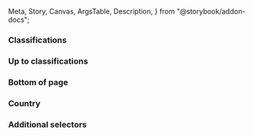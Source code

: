   Meta,
  Story,
  Canvas,
  ArgsTable,
  Description,
} from "@storybook/addon-docs";

<Meta
  title="React Components/Classification banner"
  component={IcClassificationBanner}
/>

<Description markdown={readme} />

### Classifications

<Canvas>
  <Story name="Classifications">
    <IcClassificationBanner inline="true"></IcClassificationBanner>
      <IcClassificationBanner
        classification="official"
        inline="true"
      ></IcClassificationBanner>
      <IcClassificationBanner
        classification="official-sensitive"
        inline="true"
      ></IcClassificationBanner>
      <IcClassificationBanner
        classification="secret"
        inline="true"
      ></IcClassificationBanner>
      <IcClassificationBanner
        classification="top-secret"
        inline="true"
      ></IcClassificationBanner>
  </Story>
</Canvas>

### Up to classifications

<Canvas>
  <Story name="Up to">
    <IcClassificationBanner inline="true"></IcClassificationBanner>
      <IcClassificationBanner
        classification="official"
        inline="true"
        up-to="true"
      ></IcClassificationBanner>
      <IcClassificationBanner
        classification="official-sensitive"
        inline="true"
        up-to="true"
      ></IcClassificationBanner>
      <IcClassificationBanner
        classification="secret"
        inline="true"
        up-to="true"
      ></IcClassificationBanner>
      <IcClassificationBanner
        classification="top-secret"
        inline="true"
        up-to="true"
      ></IcClassificationBanner>
  </Story>
</Canvas>

### Bottom of page

<Canvas>
  <Story name="Bottom of page">
    <IcClassificationBanner
      classification="official"
    ></IcClassificationBanner>
  </Story>
</Canvas>

### Country

<Canvas>
  <Story name="Country">
    <IcClassificationBanner
        classification="official"
        inline="true"
        country="us"
      ></IcClassificationBanner>
      <IcClassificationBanner
        classification="official"
        inline="true"
        country=""
      ></IcClassificationBanner>
  </Story>
</Canvas>

### Additional selectors

<Canvas>
  <Story name="Additional selectors">
    <IcClassificationBanner
      classification="official"
      inline="true"
      additional-selectors="UKIC"
    />
  </Story>
</Canvas>

